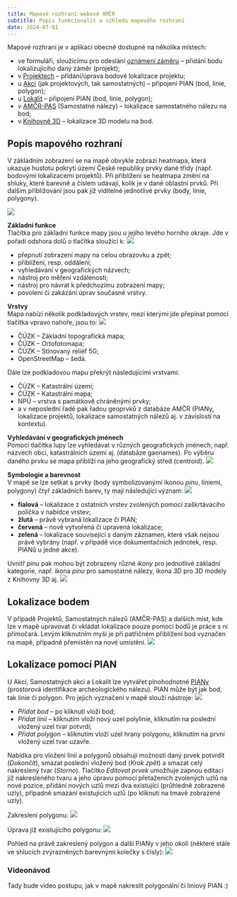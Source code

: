 ```yaml
---
title: Mapové rozhraní webové AMČR
subtitle: Popis funkcionalit a vzhledu mapového rozhraní
date: 2024-07-01
---
```


Mapové rozhraní je v aplikaci obecně dostupné na několika místech:

- ve formuláři, sloužícímu pro odeslání [oznámení záměru](https://amcr.aiscr.cz/oznameni/){.external} -- přidání bodu lokalizujícího daný záměr (projekt);
- v [Projektech](https://amcr.aiscr.cz/projekt/){.external} -- přidání/úprava bodové lokalizace projektu;
- u [Akcí](https://amcr-tr.aiscr.cz/arch-z/akce/){.external} (jak projektových, tak samostatných) -- připojení PIAN (bod, linie, polygon);
- u [Lokalit](https://amcr.aiscr.cz/arch-z/lokalita/){.external} -- připojení PIAN (bod, linie, polygon);
- v [AMČR-PAS](https://amcr.aiscr.cz/pas/){.external} (Samostatné nálezy) -- lokalizace samostatného nálezu na bod;
- v [Knihovně 3D](https://amcr.aiscr.cz/dokument/model/){.external} -- lokalizace 3D modelu na bod.

## Popis mapového rozhraní

V základním zobrazení se na mapě obvykle zobrazí heatmapa, která ukazuje hustotu pokrytí území České republiky prvky dané třídy (např. bodovými lokalizacemi projektů).
Při přiblížení se heatmapa změní na shluky, které barevně a číslem udávají, kolik je v dané oblastni prvků.
Při dalším přibližování jsou pak již viditelné jednotlivé prvky (body, linie, polygony).

![](figs/map-init.jpg){#fuu}

**Základní funkce**  
Tlačítka pro základní funkce mapy jsou u jejího levého horního okraje.
Jde v pořadí odshora dolů o tlačítka sloužící k:
![](figs/map-tools.png){.column-margin}

- přepnutí zobrazení mapy na celou obrazovku a zpět;
- přiblížení, resp. oddálení;
- vyhledávání v geografických názvech;
- nástroj pro měření vzdáleností;
- nástroj pro návrat k předchozímu zobrazení mapy;
- povolení či zakázání úprav současné vrstvy.

**Vrstvy**  
Mapa nabízí několik podkladových vrstev, mezi kterými jde přepínat pomocí tlačítka vpravo nahoře, jsou to:
![](figs/map-layers.png){.column-margin}

- ČÚZK -- Základní topografická mapa;
- ČÚZK -- Ortofotomapa;
- ČÚZK -- Stínovaný reliéf 5G;
- OpenStreetMap -- šedá.

Dále lze podkladovou mapu překrýt následujícími vrstvami:

- ČÚZK -- Katastrální území;
- ČÚZK -- Katastrální mapa;
- NPÚ -- vrstva s památkově chráněnými prvky;
- a v neposlední řadě pak řadou geoprvků z databáze AMČR (PIANy, lokalizace projektů, lokalizace samostatných nálezů aj. v závislosti na kontextu).

**Vyhledávání v geografických jménech**  
Pomocí tlačítka lupy lze vyhledávat v různých geografických jménech, např. názvech obcí, katastrálních území aj. (databáze gaonames).
Po výběru daného prvku se mapa přiblíží na jeho geografický střed (centroid).
![](figs/map-geonames.png)

**Symbologie a barevnost**  
V mapě se lze setkat s prvky (body symbolizovanými ikonou *pinu*, liniemi, polygony) čtyř základních barev, ty mají následující význam:
![](figs/map-pins.png){.column-margin}

- **fialová** -- lokalizace z ostatních vrstev zvolených pomocí zaškrtávacího políčka v nabídce vrstev;
- **žlutá** -- právě vybraná lokalizace či PIAN;
- **červená** -- nově vytvořená či upravená lokalizace;
- **zelená** -- lokalizace související s daným záznamen, které však nejsou právě vybrány (např. v případě více dokumentačních jednotek, resp. PIANů u jedné akce).

Uvnitř *pinu* pak mohou být zobrazeny různé *ikony* pro jednotlivé základní kategorie, např. ikona *pinu* pro samostatné nálezy, ikona *3D* pro 3D modely z Knihovny 3D aj.
![](figs/map-pinicons.png){.column-margin}

## Lokalizace bodem

V případě Projektů, Samostatných nálezů (AMČR-PAS) a dalších míst, kde lze v mapě upravovat či vkládat lokalizace pouze pomocí bodů je práce s ní přímočará.
Levým kliknutním myši je při patřičném přiblížení bod vyznačen na mapě, případně přemístěn na nové umístění.
![](figs/map-proj.png)

## Lokalizace pomocí PIAN

U Akcí, Samostatných akcí a Lokalit lze vytvářet plnohodnotné [PIANy](o-systemu/pojmy.qmd/#pian) (prostorová identifikace archeologického nálezu).
PIAN může být jak bod, tak linie či polygon.
Pro jejich vyznačení v mapě slouží nástroje:
![](figs/map-draw.png){.column-margin}

- *Přidat bod* -- po kliknutí vloží bod;
- *Přidat linii* -- kliknutím vloží nový uzel polylinie, kliknutím na poslední vložený uzel tvar potvrdí;
- *Přidat polygon* -- kliknutím vloží uzel hrany polygonu, kliknutím na první vložený uzel tvar uzavře.

Nabídka pro vložení linií a polygonů obsahují možnosti daný prvek potvrdit (*Dokončit*), smazat poslední vložený bod (*Krok zpět*) a smazat celý nakreslený tvar (*Storno*).
Tlačítko *Editovat prvek* umožňuje zapnou editaci již nakresleného tvaru a jeho úpravu pomocí přetaženích zvolených uzlů na nové pozice, přidání nových uzlů mezi dva existující (průhledně zobrazené uzly), případně smazání existujících uzlů (po kliknutí na tmavě zobrazené uzly).

Zakreslení polygonu:
![](figs/map-poly1.png)

Úprava již existujícího polygonu:
![](figs/map-poly2.png)

Pohled na právě zakreslený polygon a další PIANy v jeho okolí (některé stále ve shlucích zvýrazněných barevnými kolečky s čísly):
![](figs/map-pian.png)

### Videonávod

Tady bude video postupu, jak v mapě nakreslit polygonální či liniový PIAN :)
